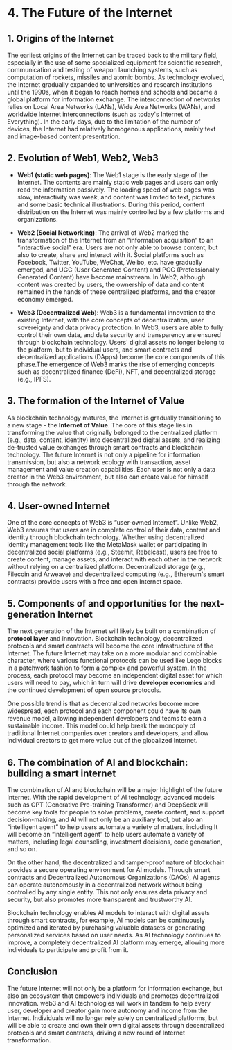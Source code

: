 # 4. The Future of the Internet

## 1. Origins of the Internet

The earliest origins of the Internet can be traced back to the military field, especially in the use of some specialized equipment for scientific research, communication and testing of weapon launching systems, such as computation of rockets, missiles and atomic bombs. As technology evolved, the Internet gradually expanded to universities and research institutions until the 1990s, when it began to reach homes and schools and became a global platform for information exchange. The interconnection of networks relies on Local Area Networks (LANs), Wide Area Networks (WANs), and worldwide Internet interconnections (such as today's Internet of Everything). In the early days, due to the limitation of the number of devices, the Internet had relatively homogenous applications, mainly text and image-based content presentation.

## 2. Evolution of Web1, Web2, Web3

- **Web1 (static web pages)**: The Web1 stage is the early stage of the Internet. The contents are mainly static web pages and users can only read the information passively. The loading speed of web pages was slow, interactivity was weak, and content was limited to text, pictures and some basic technical illustrations. During this period, content distribution on the Internet was mainly controlled by a few platforms and organizations.

- **Web2 (Social Networking)**: The arrival of Web2 marked the transformation of the Internet from an “information acquisition” to an “interactive social” era. Users are not only able to browse content, but also to create, share and interact with it. Social platforms such as Facebook, Twitter, YouTube, WeChat, Weibo, etc. have gradually emerged, and UGC (User Generated Content) and PGC (Professionally Generated Content) have become mainstream. In Web2, although content was created by users, the ownership of data and content remained in the hands of these centralized platforms, and the creator economy emerged.

- **Web3 (Decentralized Web)**: Web3 is a fundamental innovation to the existing Internet, with the core concepts of decentralization, user sovereignty and data privacy protection. In Web3, users are able to fully control their own data, and data security and transparency are ensured through blockchain technology. Users' digital assets no longer belong to the platform, but to individual users, and smart contracts and decentralized applications (DApps) become the core components of this phase.The emergence of Web3 marks the rise of emerging concepts such as decentralized finance (DeFi), NFT, and decentralized storage (e.g., IPFS).

## 3. The formation of the Internet of Value

As blockchain technology matures, the Internet is gradually transitioning to a new stage - the **Internet of Value**. The core of this stage lies in transforming the value that originally belonged to the centralized platform (e.g., data, content, identity) into decentralized digital assets, and realizing de-trusted value exchanges through smart contracts and blockchain technology. The future Internet is not only a pipeline for information transmission, but also a network ecology with transaction, asset management and value creation capabilities. Each user is not only a data creator in the Web3 environment, but also can create value for himself through the network.

## 4. User-owned Internet

One of the core concepts of Web3 is “user-owned Internet”. Unlike Web2, Web3 ensures that users are in complete control of their data, content and identity through blockchain technology. Whether using decentralized identity management tools like the MetaMask wallet or participating in decentralized social platforms (e.g., Steemit, Rebelcast), users are free to create content, manage assets, and interact with each other in the network without relying on a centralized platform. Decentralized storage (e.g., Filecoin and Arweave) and decentralized computing (e.g., Ethereum's smart contracts) provide users with a free and open Internet space.

## 5. Components of and opportunities for the next-generation Internet

The next generation of the Internet will likely be built on a combination of **protocol layer** and innovation. Blockchain technology, decentralized protocols and smart contracts will become the core infrastructure of the Internet. The future Internet may take on a more modular and combinable character, where various functional protocols can be used like Lego blocks in a patchwork fashion to form a complex and powerful system. In the process, each protocol may become an independent digital asset for which users will need to pay, which in turn will drive **developer economics** and the continued development of open source protocols.

One possible trend is that as decentralized networks become more widespread, each protocol and each component could have its own revenue model, allowing independent developers and teams to earn a sustainable income. This model could help break the monopoly of traditional Internet companies over creators and developers, and allow individual creators to get more value out of the globalized Internet.

## 6. The combination of AI and blockchain: building a smart internet

The combination of AI and blockchain will be a major highlight of the future Internet. With the rapid development of AI technology, advanced models such as GPT (Generative Pre-training Transformer) and DeepSeek will become key tools for people to solve problems, create content, and support decision-making, and AI will not only be an auxiliary tool, but also an “intelligent agent” to help users automate a variety of matters, including It will become an “intelligent agent” to help users automate a variety of matters, including legal counseling, investment decisions, code generation, and so on.

On the other hand, the decentralized and tamper-proof nature of blockchain provides a secure operating environment for AI models. Through smart contracts and Decentralized Autonomous Organizations (DAOs), AI agents can operate autonomously in a decentralized network without being controlled by any single entity. This not only ensures data privacy and security, but also promotes more transparent and trustworthy AI.

Blockchain technology enables AI models to interact with digital assets through smart contracts, for example, AI models can be continuously optimized and iterated by purchasing valuable datasets or generating personalized services based on user needs. As AI technology continues to improve, a completely decentralized AI platform may emerge, allowing more individuals to participate and profit from it.

## Conclusion

The future Internet will not only be a platform for information exchange, but also an ecosystem that empowers individuals and promotes decentralized innovation. web3 and AI technologies will work in tandem to help every user, developer and creator gain more autonomy and income from the Internet. Individuals will no longer rely solely on centralized platforms, but will be able to create and own their own digital assets through decentralized protocols and smart contracts, driving a new round of Internet transformation.
